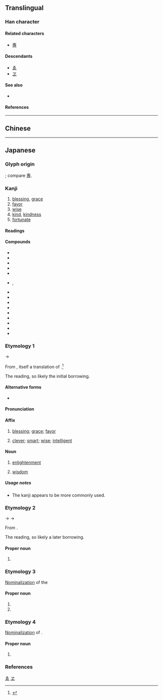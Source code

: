 {{also|惠}}
{{character info}}
{{character info|0xfa6b}}
==Translingual==
{{ja-forms|恵|[[惠]]|[[惠]]}}

===Han character===
{{Han char|rn=61|rad=心|as=06|sn=10|four=|canj=JWP|ids=⿱𤰔心}}

====Related characters====
* [[専]] <!-- same simplification -->

====Descendants====
* [[ゑ]]
* [[ヱ]]

====See also====
* {{l|mul|曺}} <!-- graphically similar -->

====References====
{{Han ref|kx=0386.161|dkj=10618|dj=0718.140|hdz=42290.031|uh=6075|ud=24693}}
{{Han ref|uh=FA6B}}

[[Category:Han characters from which hiragana were derived|ゑ]]
[[Category:Han characters from which katakana were derived|ヱ]]

----

==Chinese==
{{zh-see|惠|v}}

----

==Japanese==
{{ja-kanji forms|恵|惠}}

===Glyph origin===
{{Han simp|惠|f=叀|t=𤰔}}; compare [[専]].

===Kanji===
{{ja-kanji|grade=c|rs=心06|kyu=惠}}

# [[blessing]], [[grace]]
# [[favor]]
# [[wise]]
# [[kind]], [[kindness]]
# [[fortunate]]

====Readings====
{{ja-readings
|goon=え<ゑ
|kanon=けい<けい<くゑい
|kun=めぐみ-, めぐ-む, めぐ-まれる
|nanori=あい, あや, け, さと, さとし, しげ, しげる, へい, み, めぐる, やす
}}

====Compounds====
{{der-top|Compounds}}
* {{ja-r|恵方|えほう}}
* {{ja-r|恵愛|けいあい}}
* {{ja-r|恵子|^けいこ}}
* {{ja-r|恵顧|けいこ}}
* {{ja-r|恵贈|けいぞう}}
* {{ja-r|恵送|けいそう}}, {{ja-r|御%恵送|ご%-けいそう}}
* {{ja-r|恵投|けいとう}}
* {{ja-r|恵風|けいふう}}
* {{ja-r|恵与|けいよ}}
* {{ja-r|恩恵|おんけい}}
* {{ja-r|互恵|ごけい}}
* {{ja-r|施恵|しけい}}
* {{ja-r|仁恵|じんけい}}
* {{ja-r|特恵|とっけい}}
* {{ja-r|余恵|よけい}}
{{der-bottom}}

===Etymology 1===
{{ja-kanjitab|え|yomi=o}}
{{IPAchar|/we/}} → {{IPAchar|/e/}}

From {{der|ja|ltc|sort=え|-}} {{ltc-l|惠}}, itself a translation of {{der|ja|sa|sort=え|प्राज्ञा||[[wisdom]]}}.<ref name="DJS">{{R:Daijisen}}</ref>

The ''{{ll|ja|呉音|goon}}'' reading, so likely the initial borrowing.

====Alternative forms====
* {{ja-l|慧}}

====Pronunciation====
{{ja-pron|y=go|え|acc=1|acc_ref=DJR}}

====Affix====
{{ja-pos|affix|え|hhira=ゑ}}

# {{ja-def|恵}} [[blessing]]; [[grace]]; [[favor]]
# {{ja-def|恵|慧}} [[clever]]; [[smart]]; [[wise]]; [[intelligent]]

====Noun====
{{ja-noun|え|hhira=ゑ}}

# {{ja-def|恵|慧}} [[enlightenment]]
#: {{synonyms|ja|悟り|tr=satori}}
# {{ja-def|恵|慧}} {{lb|ja|especially in|_|Buddhism|sort=え}} [[wisdom]] {{gloss|especially ''[[prajna]]'', one of the {{w|Threefold Training|three divisions}} of the {{w|Noble Eightfold Path}}}}
#: {{synonyms|ja|[[知恵]], [[智慧]]|tr=chie|般若|tr2=hannya}}
#: {{hypernyms|ja|三学|tr=sangaku}}

=====Usage notes=====
* The {{ja-l|慧}} kanji appears to be more commonly used.

===Etymology 2===
{{ja-kanjitab|けい|yomi=o}}
{{IPAchar|/kwei/}} → {{IPAchar|/kei/}} → {{IPAchar|/keː/}}

From {{der|ja|ltc|-}} {{ltc-l|惠}}.

The ''{{ll|ja|漢音|kan'on}}'' reading, so likely a later borrowing.

====Proper noun====
{{ja-pos|proper|けい}}

# {{given name|ja|unisex|sort=けい}}

===Etymology 3===
{{ja-kanjitab|めぐみ|yomi=k}}

[[nominalization|Nominalization]] of the {{ja-etym-renyokei|恵む|めぐむ|to [[give]] (in [[charity]]); to [[bless]], to be [[kind]]}}

====Proper noun====
{{ja-pos|proper|めぐみ}}

# {{given name|ja|female|sort=めくみ}}
# {{surname|ja|sort=めくみ}}

===Etymology 4===
{{ja-kanjitab|めぐむ|yomi=k}}

[[nominalization|Nominalization]] of {{m|ja|恵む|tr=megumu||to [[give]] (in [[charity]]); to [[bless]], to be [[kind]]}}.

====Proper noun====
{{ja-pos|proper|めぐむ}}

# {{given name|ja|female}}

===References===
<references/>